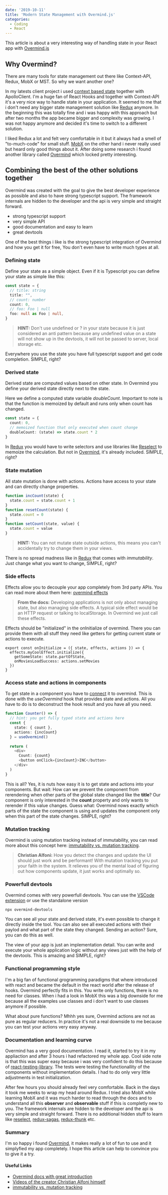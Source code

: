 ```yaml
---
date: '2019-10-11'
title: 'Modern State Management with Overmind.js'
categories:
  - Coding
  - React
---
```


This article is about a very interesting way of handling state in your React app with [Overmind.js][Overmind]

## Why Overmind?

There are many tools for state management out there like Context-API, Redux, MobX or MST. So why we want another one?

In my latests client project i used [context based state][How to use context] together with ApolloClient. I'm a huge fan of React Hooks and together with Context-API it's a very nice way to handle state in your application. It seemed to me that i don't need any bigger state management solution like [Redux] anymore. In the beginning this was totally fine and i was happy with this approach but after two months the app became bigger and complexity was growing. I was not happy anymore and decided it's time to switch to a different solution. 

I liked Redux a lot and felt very comfortable in it but it always had a smell of "to-much-code" for small stuff. [MobX] on the other hand i never really used but heard only good things about it. After doing some research i found another library called [Overmind] which locked pretty interesting.

## Combining the best of the other solutions together

Overmind was created with the goal to give the best developer experience as possible and also to have strong typescript support. The framework internals are hidden to the developer and the api is very simple and straight forward.

- strong typescript support 
- very simple API 
- good documentation and easy to learn
- great devtools

One of the best things i like is the strong typescript integration of Overmind and how you get it for free, You don't even have to write much types at all.

### Defining state

Define your state as a simple object. Even if it is Typescript you can define your state as simple like this:

```ts
const state = {
  // title: string
  title: "", 
  // count: number
  count: 0,  
  // foo: Foo | null
  foo: null as Foo | null,
}
```


> **HINT:** Don't use undefined or ? in your state because it is just considered an anti pattern because any undefined value on a state will not show up in the devtools, it will not be passed to server, local storage etc.

Everywhere you use the state you have full typescript support and get code completion. SIMPLE, right?

### Derived state

Derived state are computed values based on other state. In Overmind you define your derived state directly next to the state.

Here we define a computed state variable *doubleCount*. Important to note is that the function is memoized by default and runs only when count has changed. 

```ts
const state = {
  count: 0,
  // memoized function that only executed when count change
  doubleCount: (state) => state.count * 2
}
```

In [Redux] you would have to write selectors and use libraries like [Reselect] to memoize the calculation.
But not in [Overmind], it's already included. SIMPLE, right?

### State mutation 

All state mutation is done with actions. Actions have access to your state and can directly change properties.


```ts
function incCount(state) {
  state.count = state.count + 1
}
function resetCount(state) {
  state.count = 0
}
function setCount(state, value) {
  state.count = value
}
```

> **HINT:** You can not mutate state outside actions, this means you can't accidentally try to change them in your views.

There is no spread madness like in [Redux] that comes with *immutability*. Just change what you want to change, SIMPLE, right?

### Side effects

Effects allow you to decouple your app completely from 3rd party APIs. You can read more about them here: [overmind effects]

> **From the docs:** Developing applications is not only about managing state, but also managing side effects. A typical side effect would be an HTTP request or talking to localStorage. In Overmind we just call these effects. 

Effects should be "initialized" in the onInitialize of overmind. There you can provide them with all stuff they need like getters for getting current state or actions to execute.

```
export const onInitialize = ({ state, effects, actions }) => {
  effects.myCoolEffect.initialize({
    getSomeState: state.partOfState,
    onMoviesLoadSuccess: actions.setMovies
  })
}
```


### Access state and actions in components

To get state in a component you have to [connect][overmind connecting components] it to overmind. This is done with the *useOvermind* hook that provides state and actions. All you have to do is to deconstruct the hook result and you have all you need. 

```ts
function Counter() => {
  // hint: you get fully typed state and actions here
  const {
    state: { count },
    actions: {incCount}
  } = useOvermind()
  
  return (
    <div>
      Count: {count}
      <button onClick={incCount}>INC</button>
    </div>
  )
}
```

This is all? Yes, it is nuts how easy it is to get state and actions into your components. But wait: How can we prevent the component from rerendering when other parts of the global state changed like the **title**? Our component is only interested in the **count** property and only wants to rerender if this value changes. Guess what: 
Overmind nows exactly which parts of the state the component is using and updates the component only when this part of the state changes. SIMPLE, right?

### Mutation tracking

Overmind is using mutation tracking instead of immutability, you can read more about this concept here: [immutability vs. mutation tracking].

> **Christian Alfoni:** How you detect the changes and update the UI should just work and be performant! With mutation tracking you put your faith in the system. It relieves you of the mental load of figuring out how components update, it just works and optimally so.


### Powerfull devtools

Overmind comes with very powerfull devtools. You can use the [VSCode extension](https://marketplace.visualstudio.com/items?itemName=christianalfoni.overmind-devtools-vscode) or use the standalone version

```shell
npx overmind-devtools
```

You can see all your state and derived state, it's even possible to change it directly inside the tool. You can also see all executed actions with their paylod and what part of the state they changed. Sending an action? Sure, you can do this as well. 

The view of your app is just an implementation detail. You can write and execute your whole application logic without any views just with the help of the devtools. This is amazing and SIMPLE, right?



### Functional programming style 

I'm a big fan of functional grogramming paradigms that where introduced with react and became the default in the react world after the release of hooks. Overmind perfectly fits in this. You write only functions, there is no need for classes.
When i had a look in MobX this was a big downside for me because all the examples use classes and i don't want to use classes anymore if possible.

What about pure functions? Mhhh yes sure, Overmind actions are not as pure as regular reducers. In practice it's not a real downside to me because you can test your actions very easy anyway.

### Documentation and learning curve

Overmind has a very good documentation. I read it, started to try it in my appliaction and after 3 hours i had refactored my whole app. Cool side note is that this was super easy because i was very confident to do this because of  [react-testing-library]. The tests were testing the functionallity of the components without implementation details. I had to do only very little adjustments in test initialization.

After few hours you should already feel very comfortable. Back in the days it took me weeks to wrap my head around Redux.  I tried also MobX while learning MobX and it was much harder to read through the docs and to understand all this **observer** and **observable** stuff if this is completly new to you.
The framework internals are hidden to the developer and the api is very simple and straight forward. There is no additional hidden stuff to learn like [reselect], [redux-sagas], [redux-thunk] etc.

### Summary

I'm so happy i found [Overmind], it makes really a lot of fun to use and it simplyfied my app completely. I hope this article can help to convince you to give it a try.

#### Useful Links

- [Overmind docs with great introduction][overmind introduction]
- [Videos of the creator Christian Alfoni himself ][overmind videos]
- [immutability vs. mutation tracking]


[Overmind]: https://overmind.js
[overmind effects]: https://overmindjs.org/guides/beginner/04_runningsideeffects?view=react&typescript=false
[overmind introduction]: https://www.overmindjs.org/introduction?view=react&typescript=false
[overmind videos]: https://www.overmindjs.org/videos?view=react&typescript=true
[overmind connecting components]: https://overmindjs.org/guides/beginner/07_connectingcomponents?view=react&typescript=false
[How to use context]: https://kentcdodds.com/blog/how-to-use-react-context-effectively
[Redux]: https://redux.js.org/
[MobX]: https://mobx.js.org
[Reselect]: https://github.com/reduxjs/reselect
[redux-sagas]: https://redux-saga.js.org/
[redux-thunk]: https://github.com/reduxjs/redux-thunk
[Immer]: https://immerjs.github.io/immer/
[immutability]: https://redux.js.org/faq/immutable-data
[immutability vs. mutation tracking]: https://itnext.io/updating-uis-value-comparison-vs-mutation-tracking-9f6fe912dd9a
[react-testing-library]: https://testing-library.com/react

